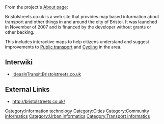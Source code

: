 From the project's [http://bristolstreets.co.uk/about/ About page]:

Bristolstreets.co.uk is a web site that provides map based information about transport and other things in and around the city of Bristol. It was launched in November of 2007 and is financed by the developer without grants or other backing.

This includes interactive maps to help citizens understand and suggest improvements to [[Public transport]] and [[Cycling]] in the area.

== Interwiki ==

* [http://www.ideasintransit.org/wiki/Bristolstreets.co.uk IdeasInTransit:Bristolstreets.co.uk]

== External Links ==

* http://bristolstreets.co.uk/

[[Category:Information technology]]
[[Category:Cities]]
[[Category:Community informatics]]
[[Category:Urban informatics]]
[[Category:Transport informatics]]